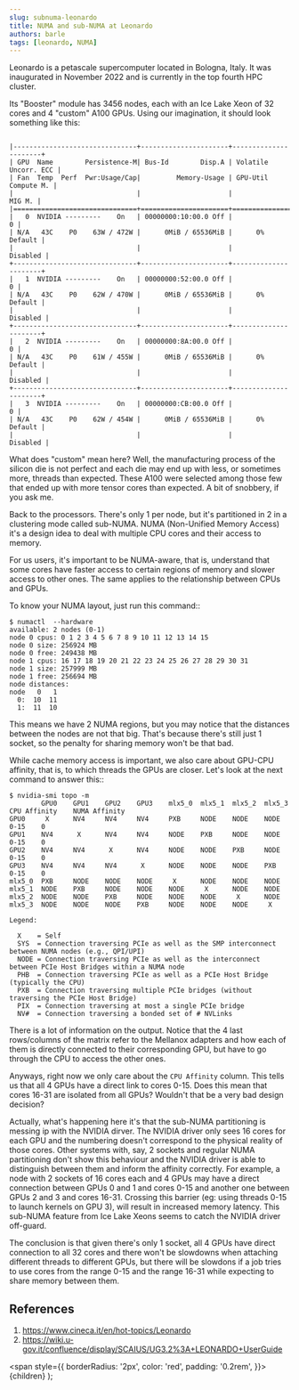 ```yaml
---
slug: subnuma-leonardo
title: NUMA and sub-NUMA at Leonardo
authors: barle
tags: [leonardo, NUMA]
---
```


Leonardo is a petascale supercomputer located in Bologna, Italy. It was inaugurated
in November 2022 and is currently in the top fourth HPC cluster.

Its "Booster" module has 3456 nodes, each with an Ice Lake Xeon of 32 cores and
4 "custom" A100 GPUs. Using our imagination, it should look something like this:

```

|-------------------------------+----------------------+----------------------+
| GPU  Name        Persistence-M| Bus-Id        Disp.A | Volatile Uncorr. ECC |
| Fan  Temp  Perf  Pwr:Usage/Cap|         Memory-Usage | GPU-Util  Compute M. |
|                               |                      |               MIG M. |
|===============================+======================+======================|
|   0  NVIDIA ---------    On   | 00000000:10:00.0 Off |                    0 |
| N/A   43C    P0    63W / 472W |      0MiB / 65536MiB |      0%      Default |
|                               |                      |             Disabled |
+-------------------------------+----------------------+----------------------+
|   1  NVIDIA ---------    On   | 00000000:52:00.0 Off |                    0 |
| N/A   43C    P0    62W / 470W |      0MiB / 65536MiB |      0%      Default |
|                               |                      |             Disabled |
+-------------------------------+----------------------+----------------------+
|   2  NVIDIA ---------    On   | 00000000:8A:00.0 Off |                    0 |
| N/A   43C    P0    61W / 455W |      0MiB / 65536MiB |      0%      Default |
|                               |                      |             Disabled |
+-------------------------------+----------------------+----------------------+
|   3  NVIDIA ---------    On   | 00000000:CB:00.0 Off |                    0 |
| N/A   43C    P0    62W / 454W |      0MiB / 65536MiB |      0%      Default |
|                               |                      |             Disabled |
```

What does "custom" mean here? Well, the manufacturing process of the silicon
die is not perfect and each die may end up with less, or sometimes more, threads
than expected. These A100 were selected among those few that ended up with more
tensor cores than expected. A bit of snobbery, if you ask me.

Back to the processors. There's only 1 per node, but it's partitioned in 2 in a
clustering mode called sub-NUMA. NUMA (Non-Unified Memory Access) it's a design
idea to deal with multiple CPU cores and their access to memory.

For us users, it's important to be NUMA-aware, that is, understand that some
cores have faster access to certain regions of memory and slower access to
other ones. The same applies to the relationship between CPUs and GPUs.

To know your NUMA layout, just run this command::

    $ numactl  --hardware
    available: 2 nodes (0-1)
    node 0 cpus: 0 1 2 3 4 5 6 7 8 9 10 11 12 13 14 15
    node 0 size: 256924 MB
    node 0 free: 249438 MB
    node 1 cpus: 16 17 18 19 20 21 22 23 24 25 26 27 28 29 30 31
    node 1 size: 257999 MB
    node 1 free: 256694 MB
    node distances:
    node   0   1
      0:  10  11
      1:  11  10

This means we have 2 NUMA regions, but you may notice that the distances between
the nodes are not that big. That's because there's still just 1 socket, so the
penalty for sharing memory won't be that bad.

While cache memory access is important, we also care about GPU-CPU affinity,
that is, to which threads the GPUs are closer. Let's look at the next command to
answer this::

    $ nvidia-smi topo -m
            GPU0    GPU1    GPU2    GPU3    mlx5_0  mlx5_1  mlx5_2  mlx5_3  CPU Affinity    NUMA Affinity
    GPU0     X      NV4     NV4     NV4     PXB     NODE    NODE    NODE    0-15    0
    GPU1    NV4      X      NV4     NV4     NODE    PXB     NODE    NODE    0-15    0
    GPU2    NV4     NV4      X      NV4     NODE    NODE    PXB     NODE    0-15    0
    GPU3    NV4     NV4     NV4      X      NODE    NODE    NODE    PXB     0-15    0
    mlx5_0  PXB     NODE    NODE    NODE     X      NODE    NODE    NODE
    mlx5_1  NODE    PXB     NODE    NODE    NODE     X      NODE    NODE
    mlx5_2  NODE    NODE    PXB     NODE    NODE    NODE     X      NODE
    mlx5_3  NODE    NODE    NODE    PXB     NODE    NODE    NODE     X

    Legend:

      X    = Self
      SYS  = Connection traversing PCIe as well as the SMP interconnect between NUMA nodes (e.g., QPI/UPI)
      NODE = Connection traversing PCIe as well as the interconnect between PCIe Host Bridges within a NUMA node
      PHB  = Connection traversing PCIe as well as a PCIe Host Bridge (typically the CPU)
      PXB  = Connection traversing multiple PCIe bridges (without traversing the PCIe Host Bridge)
      PIX  = Connection traversing at most a single PCIe bridge
      NV#  = Connection traversing a bonded set of # NVLinks

There is a lot of information on the output. Notice that the 4 last rows/columns
of the matrix refer to the Mellanox adapters and how each of them is directly
connected to their corresponding GPU, but have to go through the CPU to access
the other ones.

Anyways, right now we only care about the `CPU Affinity` column.
This tells us that all 4 GPUs have a direct link to cores 0-15. Does this mean
that cores 16-31 are isolated from all GPUs? Wouldn't that be a very bad design
decision?

Actually, what's happening here it's that the sub-NUMA partitioning is messing
ip with the NVIDIA dirver.
The NVIDIA driver only sees 16 cores for each GPU and the numbering doesn't
correspond to the physical reality of those cores. Other systems with, say, 2
sockets and regular NUMA partitioning don't show this behaviour and the NVIDIA
driver is able to distinguish between them and inform the affinity correctly.
For example, a node with 2 sockets of 16 cores each and 4 GPUs may have a direct
connection between GPUs 0 and 1 and cores 0-15 and another one between GPUs 2
and 3 and cores 16-31. Crossing this barrier (eg: using threads 0-15 to launch
kernels on GPU 3), will result in increased memory latency. This sub-NUMA feature
from Ice Lake Xeons seems to catch the NVIDIA driver off-guard.

The conclusion is that given there's only 1 socket, all 4 GPUs
have direct connection to all 32 cores and there won't be slowdowns when
attaching different threads to different GPUs, but there will be slowdons if a
job tries to use cores from the range 0-15 and the range 16-31 while expecting
to share memory between them.


## References

1. https://www.cineca.it/en/hot-topics/Leonardo
2. https://wiki.u-gov.it/confluence/display/SCAIUS/UG3.2%3A+LEONARDO+UserGuide

  <span
    style={{
      borderRadius: '2px',
      color: 'red',
      padding: '0.2rem',
    }}>
    {children}
  </span>
);
